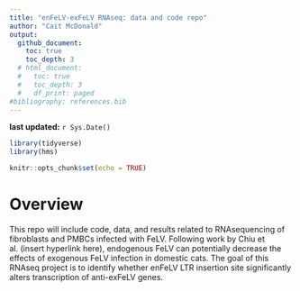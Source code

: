 ```yaml
---
title: "enFeLV-exFeLV RNAseq: data and code repo"
author: "Cait McDonald"
output: 
  github_document:
    toc: true
    toc_depth: 3
  # html_document:
  #   toc: true
  #   toc_depth: 3
  #   df_print: paged
#bibliography: references.bib
---
```


**last updated:** `r Sys.Date()`

```r
library(tidyverse)
library(hms)

knitr::opts_chunk$set(echo = TRUE)
```

# Overview

This repo will include code, data, and results related to RNAsequencing of fibroblasts and PMBCs infected with FeLV. Following work by Chiu et al. (insert hyperlink here), endogenous FeLV can potentially decrease the effects of exogenous FeLV infection in domestic cats. The goal of this RNAseq project is to identify whether enFeLV LTR insertion site significantly alters transcription of anti-exFeLV genes.


